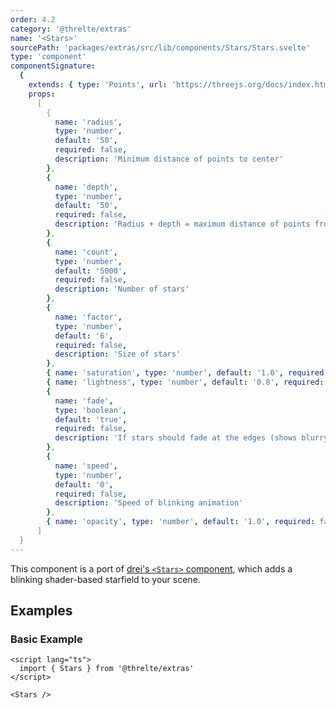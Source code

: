 ```yaml
---
order: 4.2
category: '@threlte/extras'
name: '<Stars>'
sourcePath: 'packages/extras/src/lib/components/Stars/Stars.svelte'
type: 'component'
componentSignature:
  {
    extends: { type: 'Points', url: 'https://threejs.org/docs/index.html#api/en/objects/Points' },
    props:
      [
        {
          name: 'radius',
          type: 'number',
          default: '50',
          required: false,
          description: 'Minimum distance of points to center'
        },
        {
          name: 'depth',
          type: 'number',
          default: '50',
          required: false,
          description: 'Radius + depth = maximum distance of points from center'
        },
        {
          name: 'count',
          type: 'number',
          default: '5000',
          required: false,
          description: 'Number of stars'
        },
        {
          name: 'factor',
          type: 'number',
          default: '6',
          required: false,
          description: 'Size of stars'
        },
        { name: 'saturation', type: 'number', default: '1.0', required: false },
        { name: 'lightness', type: 'number', default: '0.8', required: false },
        {
          name: 'fade',
          type: 'boolean',
          default: 'true',
          required: false,
          description: 'If stars should fade at the edges (shows blurry circles instead of squares)'
        },
        {
          name: 'speed',
          type: 'number',
          default: '0',
          required: false,
          description: 'Speed of blinking animation'
        },
        { name: 'opacity', type: 'number', default: '1.0', required: false }
      ]
  }
---
```


This component is a port of [drei's `<Stars>`
component](https://github.com/pmndrs/drei#stars), which adds a blinking shader-based starfield to your scene.

<Example path="extras/stars" />

## Examples

### Basic Example

```svelte title="Billboard.svelte"
<script lang="ts">
  import { Stars } from '@threlte/extras'
</script>

<Stars />
```

